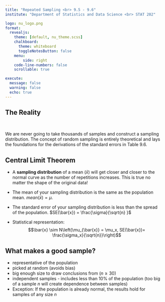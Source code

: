 ```yaml
---
title: "Repeated Sampling <br> 9.5 - 9.6"
institute: "Department of Statistics and Data Science <br> STAT 202"

logo: nu_logo.png
format: 
  revealjs:
    theme: [default, nu_theme.scss]
    chalkboard:
      theme: whiteboard
      toggleNotesButton: false
    menu:
        side: right
    code-line-numbers: false
    scrollable: true

execute:
  message: false
  warning: false
  echo: true
---
```


## The Reality

<br>

We are never going to take thousands of samples and construct a sampling distribution. The concept of random sampling is entirely theoretical and lays the foundations for the derivations of the standard errors in Table 9.6.

## Central Limit Theorem

:::{.incremental}
- A **sampling distribution** of a mean ($\bar{x})$ will get closer and closer to the normal curve as the number of repetitions increases. This is true no matter the shape of the original data!

-   The mean of your sampling distribution is the same as the population mean. $mean(\bar{x}) = \mu$.

-   The standard error of your sampling distribution is less than the spread of the population. $SE(\bar{x}) = \frac{\sigma}{\sqrt{n} }$

- Statistical representation: $$\bar{x} \sim N\left(\mu_{\bar{x}} = \mu_x, SE(\bar{x})= \frac{\sigma_x}{\sqrt{n}}\right)$$
:::

## What makes a good sample?

:::{.incremental}
-   representative of the population
-   picked at random (avoids bias)
-   big enough size to draw conclusions from ($n \geq 30$)
-   independent samples - includes less than 10% of the population (too big of a sample $n$ will create dependence between samples)
-   Exception: If the population is already normal, the results hold for samples of any size $n$
:::